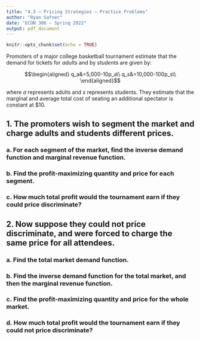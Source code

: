 ```yaml
---
title: "4.3 — Pricing Strategies — Practice Problems"
author: "Ryan Safner"
date: "ECON 306 — Spring 2022"
output: pdf_document
---
```


```r
knitr::opts_chunk$set(echo = TRUE)
```

Promoters of a major college basketball tournament estimate that the demand for tickets for *adults* and by *students* are given by:

$$\begin{aligned}
q_a&=5,000-10p_a\\
q_s&=10,000-100p_s\\
\end{aligned}$$

where $a$ represents adults and $s$ represents students. They estimate that the marginal and average total cost of seating an additional spectator is constant at $10.

## 1. The promoters wish to segment the market and charge adults and students different prices.

### a. For each segment of the market, find the inverse demand function and marginal revenue function.

### b. Find the profit-maximizing quantity and price for each segment. 

### c. How much total profit would the tournament earn if they could price discriminate?

## 2. Now suppose they could not price discriminate, and were forced to charge the same price for all attendees.

### a. Find the total market demand function.

### b. Find the inverse demand function for the total market, and then the marginal revenue function. 

### c. Find the profit-maximizing quantity and price for the whole market. 

### d. How much total profit would the tournament earn if they could not price discriminate?
